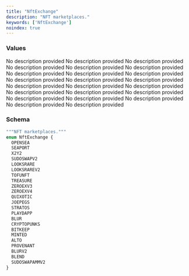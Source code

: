 ```yaml
---
title: "NftExchange"
description: "NFT marketplaces."
keywords: ['NftExchange']
noindex: true
---
```


### Values

<ResponseField name="OPENSEA" type="enum">
  No description provided
</ResponseField>

<ResponseField name="SEAPORT" type="enum">
  No description provided
</ResponseField>

<ResponseField name="X2Y2" type="enum">
  No description provided
</ResponseField>

<ResponseField name="SUDOSWAPV2" type="enum">
  No description provided
</ResponseField>

<ResponseField name="LOOKSRARE" type="enum">
  No description provided
</ResponseField>

<ResponseField name="LOOKSRAREV2" type="enum">
  No description provided
</ResponseField>

<ResponseField name="TOFUNFT" type="enum">
  No description provided
</ResponseField>

<ResponseField name="TREASURE" type="enum">
  No description provided
</ResponseField>

<ResponseField name="ZEROEXV3" type="enum">
  No description provided
</ResponseField>

<ResponseField name="ZEROEXV4" type="enum">
  No description provided
</ResponseField>

<ResponseField name="QUIXOTIC" type="enum">
  No description provided
</ResponseField>

<ResponseField name="JOEPEGS" type="enum">
  No description provided
</ResponseField>

<ResponseField name="STRATOS" type="enum">
  No description provided
</ResponseField>

<ResponseField name="PLAYDAPP" type="enum">
  No description provided
</ResponseField>

<ResponseField name="BLUR" type="enum">
  No description provided
</ResponseField>

<ResponseField name="CRYPTOPUNKS" type="enum">
  No description provided
</ResponseField>

<ResponseField name="BITKEEP" type="enum">
  No description provided
</ResponseField>

<ResponseField name="MINTED" type="enum">
  No description provided
</ResponseField>

<ResponseField name="ALTO" type="enum">
  No description provided
</ResponseField>

<ResponseField name="PROVENANT" type="enum">
  No description provided
</ResponseField>

<ResponseField name="BLURV2" type="enum">
  No description provided
</ResponseField>

<ResponseField name="BLEND" type="enum">
  No description provided
</ResponseField>

<ResponseField name="SUDOSWAPAMMV2" type="enum">
  No description provided
</ResponseField>

### Schema


```graphql 
"""NFT marketplaces."""
enum NftExchange {
  OPENSEA
  SEAPORT
  X2Y2
  SUDOSWAPV2
  LOOKSRARE
  LOOKSRAREV2
  TOFUNFT
  TREASURE
  ZEROEXV3
  ZEROEXV4
  QUIXOTIC
  JOEPEGS
  STRATOS
  PLAYDAPP
  BLUR
  CRYPTOPUNKS
  BITKEEP
  MINTED
  ALTO
  PROVENANT
  BLURV2
  BLEND
  SUDOSWAPAMMV2
}
```
